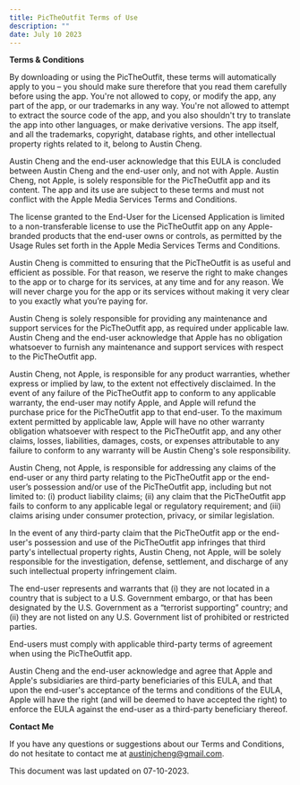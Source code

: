 ```yaml
---
title: PicTheOutfit Terms of Use
description: ""
date: July 10 2023
---
```


**Terms & Conditions**

By downloading or using the PicTheOutfit, these terms will automatically apply to you – you should make sure therefore that you read them carefully before using the app. You're not allowed to copy, or modify the app, any part of the app, or our trademarks in any way. You're not allowed to attempt to extract the source code of the app, and you also shouldn't try to translate the app into other languages, or make derivative versions. The app itself, and all the trademarks, copyright, database rights, and other intellectual property rights related to it, belong to Austin Cheng.

Austin Cheng and the end-user acknowledge that this EULA is concluded between Austin Cheng and the end-user only, and not with Apple. Austin Cheng, not Apple, is solely responsible for the PicTheOutfit app and its content. The app and its use are subject to these terms and must not conflict with the Apple Media Services Terms and Conditions.

The license granted to the End-User for the Licensed Application is limited to a non-transferable license to use the PicTheOutfit app on any Apple-branded products that the end-user owns or controls, as permitted by the Usage Rules set forth in the Apple Media Services Terms and Conditions.

Austin Cheng is committed to ensuring that the PicTheOutfit is as useful and efficient as possible. For that reason, we reserve the right to make changes to the app or to charge for its services, at any time and for any reason. We will never charge you for the app or its services without making it very clear to you exactly what you’re paying for.

Austin Cheng is solely responsible for providing any maintenance and support services for the PicTheOutfit app, as required under applicable law. Austin Cheng and the end-user acknowledge that Apple has no obligation whatsoever to furnish any maintenance and support services with respect to the PicTheOutfit app.

Austin Cheng, not Apple, is responsible for any product warranties, whether express or implied by law, to the extent not effectively disclaimed. In the event of any failure of the PicTheOutfit app to conform to any applicable warranty, the end-user may notify Apple, and Apple will refund the purchase price for the PicTheOutfit app to that end-user. To the maximum extent permitted by applicable law, Apple will have no other warranty obligation whatsoever with respect to the PicTheOutfit app, and any other claims, losses, liabilities, damages, costs, or expenses attributable to any failure to conform to any warranty will be Austin Cheng's sole responsibility.

Austin Cheng, not Apple, is responsible for addressing any claims of the end-user or any third party relating to the PicTheOutfit app or the end-user’s possession and/or use of the PicTheOutfit app, including but not limited to: (i) product liability claims; (ii) any claim that the PicTheOutfit app fails to conform to any applicable legal or regulatory requirement; and (iii) claims arising under consumer protection, privacy, or similar legislation.

In the event of any third-party claim that the PicTheOutfit app or the end-user's possession and use of the PicTheOutfit app infringes that third party's intellectual property rights, Austin Cheng, not Apple, will be solely responsible for the investigation, defense, settlement, and discharge of any such intellectual property infringement claim.

The end-user represents and warrants that (i) they are not located in a country that is subject to a U.S. Government embargo, or that has been designated by the U.S. Government as a “terrorist supporting” country; and (ii) they are not listed on any U.S. Government list of prohibited or restricted parties.

End-users must comply with applicable third-party terms of agreement when using the PicTheOutfit app.

Austin Cheng and the end-user acknowledge and agree that Apple and Apple's subsidiaries are third-party beneficiaries of this EULA, and that upon the end-user's acceptance of the terms and conditions of the EULA, Apple will have the right (and will be deemed to have accepted the right) to enforce the EULA against the end-user as a third-party beneficiary thereof.

**Contact Me**

If you have any questions or suggestions about our Terms and Conditions, do not hesitate to contact me at austinjcheng@gmail.com.

This document was last updated on 07-10-2023.


